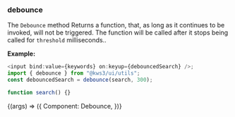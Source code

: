 
<Version />

<Meta title="Utils/2. Examples/Debounce" />

### debounce

The `Debounce` method Returns a function, that, as long as it continues to be invoked, will not be triggered. The function will be called after it stops being called for `threshold` milliseconds..

**Example:**

```js
<input bind:value={keywords} on:keyup={debouncedSearch} />;
import { debounce } from "@kws3/ui/utils";
const debouncedSearch = debounce(search, 300);

function search() {}
```

<Story name="Debounce" args={{}}>
  {(args) => ({
    Component: Debounce,
  })}
</Story>
